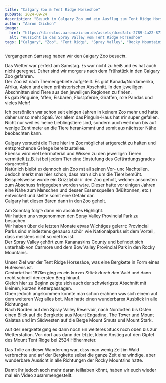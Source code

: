```yaml
---
title: "Calgary Zoo & Tent Ridge Horseshoe"
pubDate: 2024-09-24
description: "Besuch im Calgary Zoo und ein Ausflug zum Tent Ridge Horseshoe im Spray Valley Provincial Park."
author: "Aaron Czichon"
image:
  href: "https://directus.aaronczichon.de/assets/dced5afc-2789-4a22-871e-30c1777391f4.jpg?quality=70&width=1600"
  alt: "Aussicht in das Spray Valley vom Tent Ridge Horseshoe"
tags: ["Calgary", "Zoo", "Tent Ridge", "Spray Valley", "Rocky Mountains"]
---
```



Vergangenen Samstag haben wir den Calgary Zoo besucht.

Das Wetter war perfekt am Samstag. Es war nicht zu heiß und es hat auch nicht geregnet. Daher sind wir morgens nach dem Frühstück in den Calgary Zoo gefahren.  
Der Zoo ist nach Themengebiete aufgeteilt. Es gibt Kanada/Nordamerika, Afrika, Asien und einen prähistorischen Abschnitt. In den jeweiligen Abschnitten sind Tiere aus den jeweiligen Regionen zu finden.  
Es gab Pinguine, Affen, Eisbären, Flusspferde, Giraffen, rote Pandas und vieles Mehr!

Ich persönlich war schon seit einigen Jahren in keinem Zoo mehr und hatte daher umso mehr Spaß. Vor allem das Pinguin-Haus hat mir super gefallen. Nicht nur weil es meine Lieblingstiere sind, sondern auch weil man bis auf wenige Zentimeter an die Tiere herankommt und somit aus nächster Nähe beobachten kann.

<DirectusGallery folderName="40 Zoo" />

Calgary versucht die Tiere hier im Zoo möglichst artgerecht zu halten und entsprechende Gehege bereitzustellen.  
Ebenso wird viel Lehrmaterial und Wissen zu den jeweiligen Tieren vermittelt (z.B. ist bei jedem Tier eine Einstufung des Gefährdungsgrades dargestellt).  
Natürlich bleibt es dennoch ein Zoo mit all seinen Vor- und Nachteilen.  
Jedoch merkt man hier schon, dass man sich um die Tiere bemüht.  
Beispielsweise wurde ein Grizzlybär in den Zoo geholt, welcher ansonsten zum Abschuss freigegeben worden wäre. Dieser hatte vor einigen Jahren eine Nähe zum Menschen und dessen Essensquellen (Mülltonnen, etc.) entwickelt und stellte somit eine Gefahr dar.  
Calgary hat diesen Bären dann in den Zoo geholt.

Am Sonntag folgte dann ein absolutes Highlight.  
Wir hatten uns vorgenommen den Spray Valley Provincial Park zu besuchen.  
Wir haben über die letzten Monate etwas Wichtiges gelernt: Provincial Parks sind mindestens genauso schön wie Nationalparks mit dem Vorteil, dass meistens nicht so viel los ist.  
Der Spray Valley gehört zum Kananaskins County und befindet sich unterhalb von Canmore und dem Bow Valley Provincial Park in den Rocky Mountains.

Unser Ziel war der Tent Ridge Horseshoe, was eine Bergkette in Form eines Hufeisens ist.  
Gestartet bei 1876m ging es ein kurzes Stück durch den Wald und dann recht schnell den ersten Berg hinauf.  
Gleich hier zu Beginn zeigte sich auch der schwierigste Abschnitt mit kleinen, kurzen Kletterpassagen.  
Oben jedoch angekommen konnte man schon erahnen was sich einem auf dem weiteren Weg alles bot. Man hatte einen wunderbaren Ausblick in alle Richtungen.  
Nach Norden auf den Spray Valley Reservoir, nach Nordosten bis Osten einen Blick auf die Bergkette aus Mount Engadine, The Tower und Mount Galatea und im Südwesten auf die Berge Mount Smuts und Mount Stark.

<DirectusGallery folderName="40 Spray Valley" />

Auf der Bergkette ging es dann noch ein weiteres Stück nach oben bis zur Wetterstation. Von dort aus dann der letzte, kleine Anstieg auf den Gipfel des Mount Tent Ridge bei 2524 Höhenmeter.

Das Tolle an dieser Wanderung war, dass man wenig Zeit im Wald verbrachte und auf der Bergkette selbst die ganze Zeit eine windige, aber wunderbare Aussicht in alle Richtungen der Rocky Mountains hatte.

Damit ihr jedoch noch mehr daran teilhaben könnt, haben wir euch wieder mal ein Video zusammengestellt.
